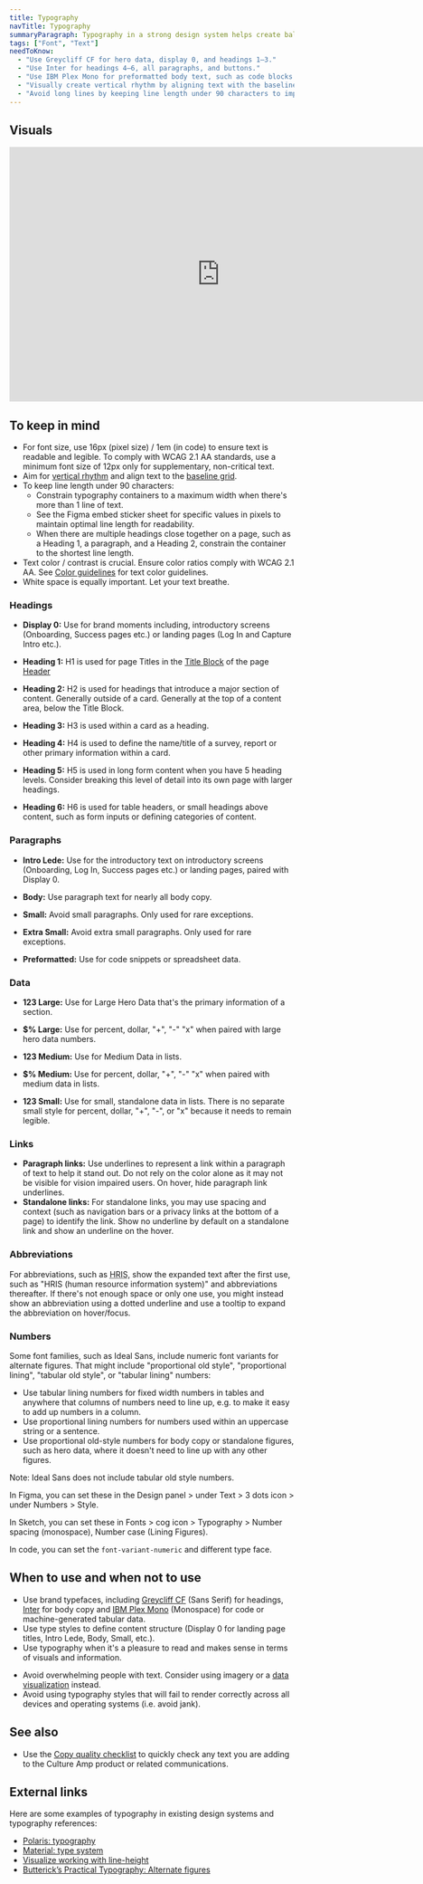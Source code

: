 ```yaml
---
title: Typography
navTitle: Typography
summaryParagraph: Typography in a strong design system helps create balance and hierarchy for textual information. By creating structure within a page, text becomes enjoyable and appealing to read. We aim to ensure type within our product complies with WCAG 2.1 AA standards.
tags: ["Font", "Text"]
needToKnow:
  - "Use Greycliff CF for hero data, display 0, and headings 1–3."
  - "Use Inter for headings 4–6, all paragraphs, and buttons."
  - "Use IBM Plex Mono for preformatted body text, such as code blocks."
  - "Visually create vertical rhythm by aligning text with the baseline grid. We are moving away from a technical baseline grid."
  - "Avoid long lines by keeping line length under 90 characters to improve readability."
---
```



## Visuals

<iframe style="border: none;" width="744" height="450" src="https://www.figma.com/embed?embed_host=share&url=https%3A%2F%2Fwww.figma.com%2Ffile%2Fe3TyAOZKfLg9cA01Iy1Mgm%2FKaizen-Site-embed%3Fnode-id%3D22080%253A18" allowfullscreen></iframe>

## To keep in mind

* For font size, use 16px (pixel size) / 1em (in code) to ensure text is readable and legible. To comply with WCAG 2.1 AA standards, use a minimum font size of 12px only for supplementary, non-critical text.
* Aim for [vertical rhythm](/guidelines/vertical-rhythm-and-baseline-grid) and align text to the [baseline grid](/guidelines/vertical-rhythm-and-baseline-grid).
* To keep line length under 90 characters:
    * Constrain typography containers to a maximum width when there's more than 1 line of text.
    * See the Figma embed sticker sheet for specific values in pixels to maintain optimal line length for readability.
    * When there are multiple headings close together on a page, such as a Heading 1, a paragraph, and a Heading 2, constrain the container to the shortest line length.
* Text color / contrast is crucial. Ensure color ratios comply with WCAG 2.1 AA. See [Color guidelines](/guidelines/color) for text color guidelines.
* White space is equally important. Let your text breathe.

### Headings

- **Display 0:** Use for brand moments including, introductory screens (Onboarding, Success pages etc.) or landing pages (Log In and Capture Intro etc.).

- **Heading 1:** H1 is used for page Titles in the [Title Block](/guidelines/header/#title-block) of the page [Header](/guidelines/header/)

- **Heading 2:** H2 is used for headings that introduce a major section of content. Generally outside of a card. Generally at the top of a content area, below the Title Block.

- **Heading 3:** H3 is used within a card as a heading.

- **Heading 4:** H4 is used to define the name/title of a survey, report or other primary information within a card.

- **Heading 5:** H5 is used in long form content when you have 5 heading levels. Consider breaking this level of detail into its own page with larger headings.

- **Heading 6:** H6 is used for table headers, or small headings above content, such as form inputs or defining categories of content.


### Paragraphs

- **Intro Lede:** Use for the introductory text on introductory screens (Onboarding, Log In, Success pages etc.) or landing pages, paired with Display 0.

- **Body:** Use paragraph text for nearly all body copy.

- **Small:** Avoid small paragraphs. Only used for rare exceptions.

- **Extra Small:** Avoid extra small paragraphs. Only used for rare exceptions.

- **Preformatted:** Use for code snippets or spreadsheet data.

### Data

- **123 Large:** Use for Large Hero Data that's the primary information of a section.

- **$% Large:** Use for percent, dollar, "+", "-" "x" when paired with large hero data numbers.

- **123 Medium:** Use for Medium Data in lists.

- **$% Medium:** Use for percent, dollar, "+", "-" "x" when paired with medium data in lists.

- **123 Small:** Use for small, standalone data in lists. There is no separate small style for percent, dollar, "+", "-", or "x" because it needs to remain legible.


### Links

- **Paragraph links:** Use underlines to represent a link within a paragraph of text to help it stand out. Do not rely on the color alone as it may not be visible for vision impaired users. On hover, hide paragraph link underlines.
- **Standalone links:** For standalone links, you may use spacing and context (such as navigation bars or a privacy links at the bottom of a page) to identify the link. Show no underline by default on a standalone link and show an underline on the hover.

### Abbreviations

For abbreviations, such as <abbr title="human resource information system">HRIS</abbr>, show the expanded text after the first use, such as "HRIS (human resource information system)" and abbreviations thereafter. If there's not enough space or only one use, you might instead show an abbreviation using a dotted underline and use a tooltip to expand the abbreviation on hover/focus.

### Numbers

Some font families, such as Ideal Sans, include numeric font variants for alternate figures. That might include "proportional old style", "proportional lining", "tabular old style", or "tabular lining" numbers:

- Use tabular lining numbers for fixed width numbers in tables and anywhere that columns of numbers need to line up, e.g. to make it easy to add up numbers in a column.
- Use proportional lining numbers for numbers used within an uppercase string or a sentence.
- Use proportional old-style numbers for body copy or standalone figures, such as hero data, where it doesn't need to line up with any other figures.

Note: Ideal Sans does not include tabular old style numbers.

In Figma, you can set these in the Design panel > under Text > 3 dots icon > under Numbers > Style.

In Sketch, you can set these in Fonts > cog icon > Typography > Number spacing (monospace), Number case (Lining Figures).

In code, you can set the `font-variant-numeric` and different type face.

## When to use and when not to use

<WhenToUseAndWhenNotToUse>
<WhenToUse>

* Use brand typefaces, including [Greycliff CF](https://connary.com/greycliff.html) (Sans Serif) for headings, [Inter](https://rsms.me/inter/) for body copy and [IBM Plex Mono](https://boldmonday.com/custom/ibm/) (Monospace) for code or machine-generated tabular data.
* Use type styles to define content structure (Display 0 for landing page titles, Intro Lede, Body, Small, etc.).
* Use typography when it's a pleasure to read and makes sense in terms of visuals and information.

</WhenToUse>
<WhenNotToUse>

* Avoid overwhelming people with text. Consider using imagery or a [data visualization](/guidelines/data-visualization) instead.
* Avoid using typography styles that will fail to render correctly across all devices and operating systems (i.e. avoid jank).

</WhenNotToUse>
</WhenToUseAndWhenNotToUse>

## See also

* Use the [Copy quality checklist](/language/check/) to quickly check any text you are adding to the Culture Amp product or related communications.

## External links

Here are some examples of typography in existing design systems and typography references:

- [Polaris: typography](https://polaris.shopify.com/design/typography#navigation)
- [Material: type system](https://material.io/design/typography/the-type-system.html)
- [Visualize working with line-height](https://aresluna.org/line-height-playground/)
- [Butterick’s Practical Typography: Alternate figures](https://practicaltypography.com/alternate-figures.html)
